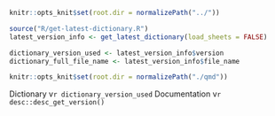 ```r
knitr::opts_knit$set(root.dir = normalizePath("../"))
```

```r
source("R/get-latest-dictionary.R")
latest_version_info <- get_latest_dictionary(load_sheets = FALSE)

dictionary_version_used <- latest_version_info$version
dictionary_full_file_name <- latest_version_info$file_name
```
```r
knitr::opts_knit$set(root.dir = normalizePath("./qmd"))
```

Dictionary v`r dictionary_version_used` Documentation v`r desc::desc_get_version()`


